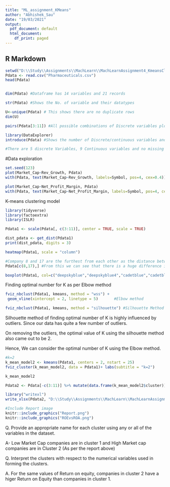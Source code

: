 ---
title: "ML_assignment_KMeans"
author: "Abhishek_Sau"
date: "19/03/2021"
output:
  pdf_document: default
  html_document:
    df_print: paged
---

## R Markdown


```{r}
setwd("D:\\Study\\Assignments\\MachLearn\\MachLearnAssignment4_KmeansClustering")
Pdata <- read.csv("Pharmaceuticals.csv")
head(Pdata)


dim(Pdata) #Dataframe has 14 variables and 21 records

str(Pdata) #Shows the No. of variable and their datatypes

U<-unique(Pdata) # This shows there are no duplicate rows
dim(U) 

pairs(Pdata[3:11]) #All possible combinations of Discrete variables plotted

library(DataExplorer)
introduce(Pdata) #Shows the number of Discrete/continuous variables and missing value, if any.

#There are 5 discrete Variables, 9 Continuous variables and no missing variables.
```

#Data exploration


```{r}
set.seed(123)
plot(Market_Cap~Rev_Growth, Pdata)
with(Pdata, text(Market_Cap~Rev_Growth, labels=Symbol, pos=4, cex=0.4)) #A rough estimate of how the distribution is for Market cap vs revenue growth

plot(Market_Cap~Net_Profit_Margin, Pdata)
with(Pdata, text(Market_Cap~Net_Profit_Margin, labels=Symbol, pos=4, cex=0.4))
```

K-means clustering model

```{r}
library(tidyverse)
library(factoextra)
library(ISLR)

Pdata1 <- scale(Pdata[, c(3:11)], center = TRUE, scale = TRUE)

dist_pdata <- get_dist(Pdata1)
print(dist_pdata, digits = 3)

heatmap(Pdata1, scale = "column")

#Company 8 and 17 are the furthest from each other as the distance between them is the largest i.e 7.18. 
Pdata[c(8,17),] #From this we can see that there is a huge difference in terms of Market capital, Rev_Growth and Net Profit margin of both these companies

boxplot(Pdata1, col=c("deepskyblue","deepskyblue4","cadetblue","cadetblue1","cadetblue2","cadetblue3","cadetblue4","dodgerblue", "dodgerblue4"), las = 2) #visualization of the outliers

```

Finding optimal number for K as per Elbow method

```{r}


fviz_nbclust(Pdata1, kmeans, method = "wss") +
 geom_vline(xintercept = 2, linetype = 5)       #Elbow method

fviz_nbclust(Pdata1, kmeans, method = "silhouette") #Silhouette Method

```
Silhouette method of finding optimal number of K is highly influenced by outliers. Since our data has quite a few number of outliers. 

On removing the outliers, the optimal value of K using the silhouette method also came out to be 2.

Hence, We can consider the optimal number of K using the Elbow method.

```{r}

#k=2
k_mean_model2 <- kmeans(Pdata1, centers = 2, nstart = 25) 
fviz_cluster(k_mean_model2, data = Pdata1)+ labs(subtitle = "k=2")

k_mean_model2 

```


```{r}

Pdata2 <- Pdata[-c(3:11)] %>% mutate(data.frame(k_mean_model2$cluster))

library("writexl")
write_xlsx(Pdata2, "D:\\Study\\Assignments\\MachLearn\\MachLearnAssignment4_KmeansClustering\\Pdata2.xlsx")

#Include Report image
knitr::include_graphics("Report.png")
knitr::include_graphics("ROEvsROA.png")
```

Q. Provide an appropriate name for each cluster using any or all of the variables in the dataset.

A- Low Market Cap companies are in cluster 1 and High Market cap companies are in Cluster 2 (As per the report above)

Q. Interpret the clusters with respect to the numerical variables used in forming the clusters.

A. For the same values of Return on equity, companies in cluster 2 have a higer Return on Equity than companies in cluster 1.
